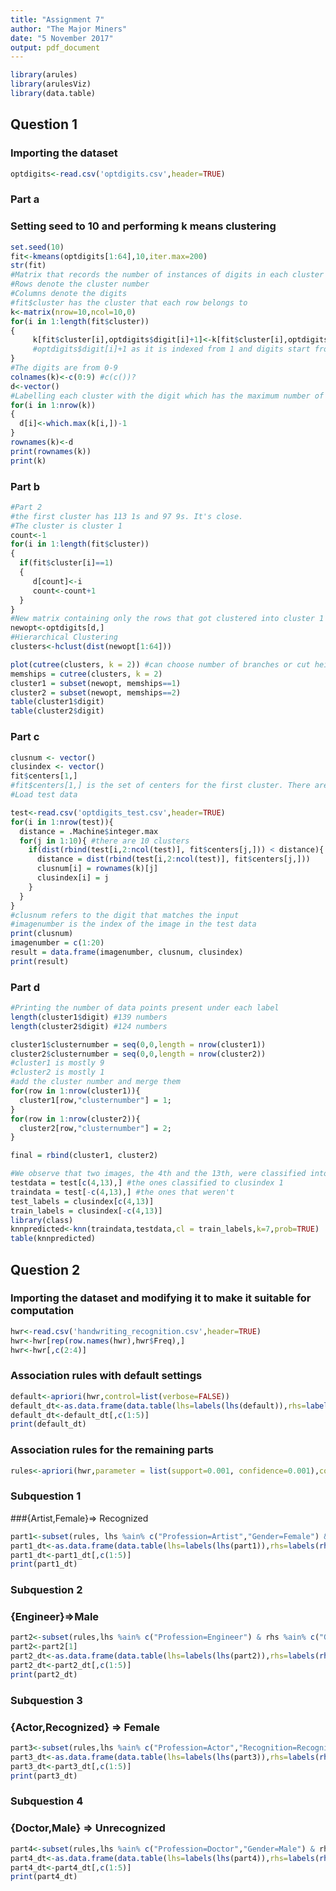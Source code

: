 ```yaml
---
title: "Assignment 7"
author: "The Major Miners"
date: "5 November 2017"
output: pdf_document
---
```


```r
library(arules)
library(arulesViz)
library(data.table)
```
## Question 1
### Importing the dataset
```r
optdigits<-read.csv('optdigits.csv',header=TRUE)
```
### Part a
### Setting seed to 10 and performing k means clustering
```r
set.seed(10)
fit<-kmeans(optdigits[1:64],10,iter.max=200)
str(fit)
#Matrix that records the number of instances of digits in each cluster
#Rows denote the cluster number
#Columns denote the digits
#fit$cluster has the cluster that each row belongs to
k<-matrix(nrow=10,ncol=10,0)
for(i in 1:length(fit$cluster))
{
     k[fit$cluster[i],optdigits$digit[i]+1]<-k[fit$cluster[i],optdigits$digit[i]+1]+1
     #optdigits$digit[i]+1 as it is indexed from 1 and digits start from 0
}
#The digits are from 0-9
colnames(k)<-c(0:9) #c(c())?
d<-vector()
#Labelling each cluster with the digit which has the maximum number of instances in it
for(i in 1:nrow(k))
{
  d[i]<-which.max(k[i,])-1
}
rownames(k)<-d
print(rownames(k))
print(k)
```
### Part b
```r
#Part 2
#the first cluster has 113 1s and 97 9s. It's close.
#The cluster is cluster 1
count<-1
for(i in 1:length(fit$cluster))
{
  if(fit$cluster[i]==1)
  {
     d[count]<-i
     count<-count+1
  }
}
#New matrix containing only the rows that got clustered into cluster 1
newopt<-optdigits[d,]
#Hierarchical Clustering
clusters<-hclust(dist(newopt[1:64]))

plot(cutree(clusters, k = 2)) #can choose number of branches or cut height
memships = cutree(clusters, k = 2)
cluster1 = subset(newopt, memships==1)
cluster2 = subset(newopt, memships==2)
table(cluster1$digit)
table(cluster2$digit)
```
### Part c
```r
clusnum <- vector()
clusindex <- vector()
fit$centers[1,]
#fit$centers[1,] is the set of centers for the first cluster. There are 10 clusters.
#Load test data

test<-read.csv('optdigits_test.csv',header=TRUE)
for(i in 1:nrow(test)){
  distance = .Machine$integer.max
  for(j in 1:10){ #there are 10 clusters
    if(dist(rbind(test[i,2:ncol(test)], fit$centers[j,])) < distance){
      distance = dist(rbind(test[i,2:ncol(test)], fit$centers[j,]))
      clusnum[i] = rownames(k)[j]
      clusindex[i] = j
    }
  }
}
#clusnum refers to the digit that matches the input
#imagenumber is the index of the image in the test data
print(clusnum)
imagenumber = c(1:20)
result = data.frame(imagenumber, clusnum, clusindex)
print(result)
```
### Part d
```r
#Printing the number of data points present under each label
length(cluster1$digit) #139 numbers
length(cluster2$digit) #124 numbers

cluster1$clusternumber = seq(0,0,length = nrow(cluster1))
cluster2$clusternumber = seq(0,0,length = nrow(cluster2))
#cluster1 is mostly 9
#cluster2 is mostly 1
#add the cluster number and merge them
for(row in 1:nrow(cluster1)){
  cluster1[row,"clusternumber"] = 1;
}
for(row in 1:nrow(cluster2)){
  cluster2[row,"clusternumber"] = 2;
}

final = rbind(cluster1, cluster2)

#We observe that two images, the 4th and the 13th, were classified into cluster 1. They are the test dataset. We predict clusindex for them.
testdata = test[c(4,13),] #the ones classified to clusindex 1
traindata = test[-c(4,13),] #the ones that weren't
test_labels = clusindex[c(4,13)]
train_labels = clusindex[-c(4,13)]
library(class)
knnpredicted<-knn(traindata,testdata,cl = train_labels,k=7,prob=TRUE)
table(knnpredicted)
```


## Question 2
### Importing the dataset and modifying it to make it suitable for computation
```r
hwr<-read.csv('handwriting_recognition.csv',header=TRUE)
hwr<-hwr[rep(row.names(hwr),hwr$Freq),]
hwr<-hwr[,c(2:4)]
```
### Association rules with default settings
```r
default<-apriori(hwr,control=list(verbose=FALSE))
default_dt<-as.data.frame(data.table(lhs=labels(lhs(default)),rhs=labels(rhs(default)),quality(default)))
default_dt<-default_dt[,c(1:5)]
print(default_dt)
```
### Association rules for the remaining parts
```r
rules<-apriori(hwr,parameter = list(support=0.001, confidence=0.001),control=list(verbose=FALSE))
```
### Subquestion 1
###{Artist,Female}=> Recognized
```r
part1<-subset(rules, lhs %ain% c("Profession=Artist","Gender=Female") & rhs %ain% c("Recognition=Recognized"))
part1_dt<-as.data.frame(data.table(lhs=labels(lhs(part1)),rhs=labels(rhs(part1)),quality(part1)))
part1_dt<-part1_dt[,c(1:5)]
print(part1_dt)
```
### Subquestion 2
### {Engineer}=>Male
```r
part2<-subset(rules,lhs %ain% c("Profession=Engineer") & rhs %ain% c("Gender=Male"))
part2<-part2[1]
part2_dt<-as.data.frame(data.table(lhs=labels(lhs(part2)),rhs=labels(rhs(part2)),quality(part2)))
part2_dt<-part2_dt[,c(1:5)]
print(part2_dt)
```
### Subquestion 3
### {Actor,Recognized} => Female
```r
part3<-subset(rules,lhs %ain% c("Profession=Actor","Recognition=Recognized") & rhs %ain% c("Gender=Female"))
part3_dt<-as.data.frame(data.table(lhs=labels(lhs(part3)),rhs=labels(rhs(part3)),quality(part3)))
part3_dt<-part3_dt[,c(1:5)]
print(part3_dt)
```
### Subquestion 4
### {Doctor,Male} => Unrecognized
```r
part4<-subset(rules,lhs %ain% c("Profession=Doctor","Gender=Male") & rhs %ain% c("Recognition=Unrecognized"))
part4_dt<-as.data.frame(data.table(lhs=labels(lhs(part4)),rhs=labels(rhs(part4)),quality(part4)))
part4_dt<-part4_dt[,c(1:5)]
print(part4_dt)
```


